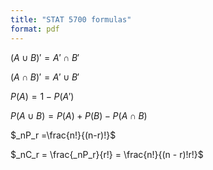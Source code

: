```yaml
---
title: "STAT 5700 formulas"
format: pdf
---
```


$(A \cup B)' = A' \cap B'$

$(A \cap B)' = A' \cup B'$

$P(A) = 1 - P(A')$

$P(A \cup B) = P(A) + P(B) - P(A \cap B)$

$_nP_r =\frac{n!}{(n-r)!}$

$_nC_r = \frac{_nP_r}{r!} = \frac{n!}{(n - r)!r!}$

